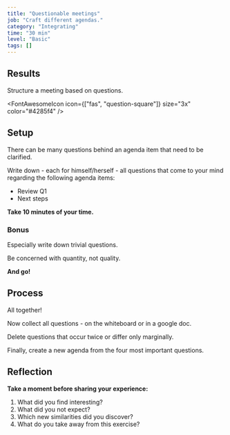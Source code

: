 ```yaml
---
title: "Questionable meetings"
job: "Craft different agendas."
category: "Integrating"
time: "30 min"
level: "Basic"
tags: []
---
```


## Results

Structure a meeting based on questions.

<FontAwesomeIcon icon={["fas", "question-square"]} size="3x" color="#4285f4" />

## Setup

There can be many questions behind an agenda item that need to be clarified.

Write down - each for himself/herself - all questions that come to your mind regarding the following agenda items:

- Review Q1
- Next steps

**Take 10 minutes of your time.**

### Bonus

Especially write down trivial questions.

Be concerned with quantity, not quality.

**And go!**

## Process

All together!

Now collect all questions - on the whiteboard or in a google doc.

Delete questions that occur twice or differ only marginally.

Finally, create a new agenda from the four most important questions.

## Reflection

**Take a moment before sharing your experience:**

1. What did you find interesting?
2. What did you not expect?
3. Which new similarities did you discover?
4. What do you take away from this exercise?
